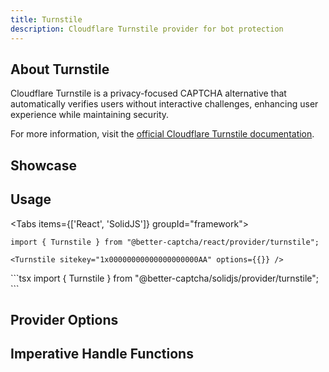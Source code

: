 ```yaml
---
title: Turnstile
description: Cloudflare Turnstile provider for bot protection
---
```



## About Turnstile

Cloudflare Turnstile is a privacy-focused CAPTCHA alternative that automatically verifies users without interactive challenges, enhancing user experience while maintaining security.

For more information, visit the [official Cloudflare Turnstile documentation](https://www.cloudflare.com/application-services/products/turnstile/).

## Showcase
<TurnstilePlayground />

## Usage

<Tabs items={['React', 'SolidJS']} groupId="framework">
  <Tab value="React">
  ```tsx
  import { Turnstile } from "@better-captcha/react/provider/turnstile";

  <Turnstile sitekey="1x00000000000000000000AA" options={{}} />
  ```
  </Tab>
  
  <Tab value="SolidJS">
  ```tsx
  import { Turnstile } from "@better-captcha/solidjs/provider/turnstile";

  <Turnstile sitekey="1x00000000000000000000AA" options={{}} />
  ```
  </Tab>
</Tabs>

## Provider Options
<AutoTypeTable path="../../packages/core/src/providers/turnstile/index.ts" name="RenderParameters" />

## Imperative Handle Functions
<AutoTypeTable path="../../packages/core/src/providers/turnstile/provider.ts" name="TurnstileHandle" />